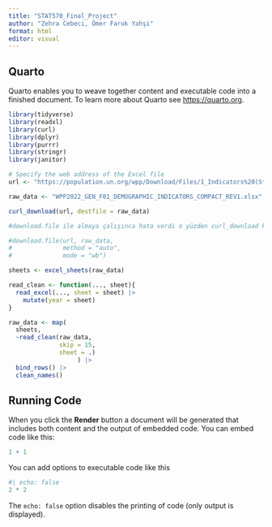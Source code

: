 ```yaml
---
title: "STAT570_Final_Project"
author: "Zehra Cebeci, Ömer Faruk Yahşi"
format: html
editor: visual
---
```


## Quarto

Quarto enables you to weave together content and executable code into a finished document. To learn more about Quarto see <https://quarto.org>.

```r
library(tidyverse)
library(readxl)
library(curl)
library(dplyr)
library(purrr)
library(stringr)
library(janitor)
```

```r


# Specify the web address of the Excel file
url <- "https://population.un.org/wpp/Download/Files/1_Indicators%20(Standard)/EXCEL_FILES/1_General/WPP2022_GEN_F01_DEMOGRAPHIC_INDICATORS_COMPACT_REV1.xlsx"

raw_data <- "WPP2022_GEN_F01_DEMOGRAPHIC_INDICATORS_COMPACT_REV1.xlsx"

curl_download(url, destfile = raw_data)

#download.file ile almaya çalışınca hata verdi o yüzden curl_download kullandım excell file indirmek için 

#download.file(url, raw_data,
#              method = "auto",
#              mode = "wb")

sheets <- excel_sheets(raw_data)

read_clean <- function(..., sheet){
  read_excel(..., sheet = sheet) |>
    mutate(year = sheet)
}

raw_data <- map(
  sheets,
  ~read_clean(raw_data,
              skip = 15,
              sheet = .)
                   ) |>
  bind_rows() |>
  clean_names()

```

## Running Code

When you click the **Render** button a document will be generated that includes both content and the output of embedded code. You can embed code like this:

```r
1 + 1
```

You can add options to executable code like this

```r
#| echo: false
2 * 2
```

The `echo: false` option disables the printing of code (only output is displayed).
